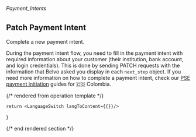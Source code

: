 ###### *Payment_Intents*

## Patch Payment Intent

Complete a new payment intent.


During the payment intent flow, you need to fill in the payment intent with required information about your customer (their institution, bank account, and login credentials). This is done by sending PATCH requests with the information that Belvo asked you display in each `next_step` object. If you need more information on how to complete a payment intent, check our <a href="https://developers.belvo.com/docs/colombia-pse#payment-intents" target="_blank">PSE payment initiation</a> guides for  🇨🇴 Colombia.


{/* rendered from operation template */}


    return <LanguageSwitch langToContent={{}}/>
}

<Operation />

{/* end rendered section */}
